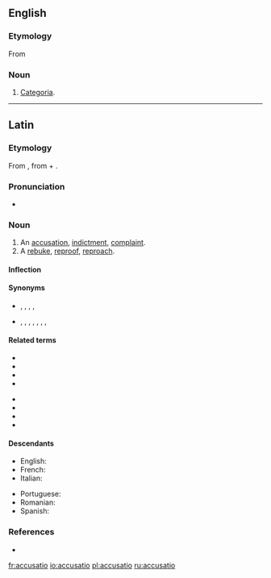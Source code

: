==English==

===Etymology===
From {{etyl|la|en}}

===Noun===
{{en-noun|-}}

# {{rhetoric}} [[categoria|Categoria]].

----
==Latin==

===Etymology===
From {{suffix|accuso|atio|alt1=accūsō|alt2=ātiō|gloss1=blame, accuse|lang=la}}, from {{term|ad||to, towards, at|lang=la}} + {{term|causa||cause, reason, account, lawsuit|lang=la}}.

===Pronunciation===
* {{a|Classical}} {{IPA|/ak.kuːˈsaː.ti.oː/|lang=la}}

===Noun===
{{la-noun|accūsātiō|accusationis|accūsātiōnis|f|third}}

# An [[accusation]], [[indictment]], [[complaint]].
# A [[rebuke]], [[reproof]], [[reproach]].

====Inflection====
{{la-decl-3rd|accusatio|accūsātiō|accusation|accūsātiōn}}

====Synonyms====
* {{sense|accusation}} {{l|la|categoria|catēgoria}},  {{l|la|crimen|crīmen}}, {{l|la|criminatio|crīminātiō}}, {{l|la|delatura|dēlātūra}}, {{l|la|imputatio|imputātiō}}
* {{sense|reproach}} {{l|la|animadversio|animadversiō}}, {{l|la|convicium|convīcium}}, {{l|la|crimen|crīmen}}, {{l|la|culpatio|culpātiō}}, {{l|la|exprobratio|exprōbrātiō}}, {{l|la|improperium}}, {{l|la|obiectatio|obiectātiō}}, {{l|la|opprobrium|opprōbrium}}

====Related terms====
{{top2}}
* {{l|la|accusabilis|accūsābilis}}
* {{l|la|accusativus|accūsātīvus}}
* {{l|la|accusator|accūsātor}}
* {{l|la|accusatorie|accūsātōriē}}
{{mid2}}
* {{l|la|accusatorius|accūsātōrius}}
* {{l|la|accusatrix|accūsātrīx}}
* {{l|la|accusito|accūsitō}}
* {{l|la|accuso|accūsō}}
{{bottom}}

====Descendants====
{{top2}}
* English: {{l|en|accusation}}
* French: {{l|fr|accusation}}
* Italian: {{l|it|accusazione}}
{{mid2}}
* Portuguese: {{l|pt|acusação}}
* Romanian: {{l|ro|acuzație}}
* Spanish: {{l|es|acusación}}
{{bottom}}

===References===
* {{R:L&S}}

[[fr:accusatio]]
[[io:accusatio]]
[[pl:accusatio]]
[[ru:accusatio]]